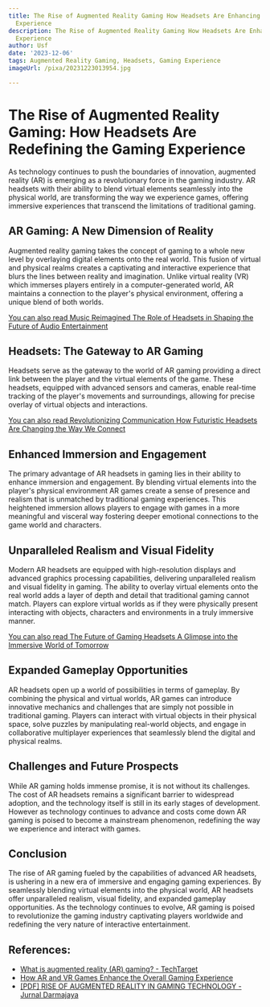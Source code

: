 ```yaml
---
title: The Rise of Augmented Reality Gaming How Headsets Are Enhancing the Gaming
  Experience
description: The Rise of Augmented Reality Gaming How Headsets Are Enhancing the Gaming
  Experience
author: Usf
date: '2023-12-06'
tags: Augmented Reality Gaming, Headsets, Gaming Experience
imageUrl: /pixa/20231223013954.jpg

---
```

# The Rise of Augmented Reality Gaming: How Headsets Are Redefining the Gaming Experience

As technology continues  to push the boundaries of innovation, augmented reality (AR) is emerging as a revolutionary force in the gaming industry. AR  headsets with their ability to blend virtual elements seamlessly into the physical world, are transforming the way we experience games, offering immersive experiences that transcend the limitations of traditional gaming.

## AR  Gaming: A New Dimension of Reality

Augmented reality gaming takes the concept of gaming to a whole new level  by overlaying digital elements onto the real world. This fusion of  virtual and  physical realms creates a  captivating and interactive  experience that blurs the lines between reality and imagination.  Unlike virtual reality (VR) which immerses players entirely in a computer-generated world, AR maintains a connection to the player's  physical environment, offering a unique  blend of both worlds.

[You can also read Music Reimagined The Role of  Headsets in Shaping the Future  of Audio Entertainment](Music%20Reimagined%20The%20Role%20of%20Headsets%20in%20Shaping%20the%20Future%20of%20Audio%20Entertainment)


## Headsets: The  Gateway to AR Gaming

Headsets serve as the gateway  to the world  of  AR gaming providing  a direct link  between the player and the virtual elements of the game. These headsets, equipped with advanced sensors and cameras, enable real-time tracking of the player's  movements and surroundings, allowing for precise overlay of virtual objects and  interactions.

[You can also read Revolutionizing Communication How Futuristic Headsets Are Changing the Way  We Connect](Revolutionizing%20Communication%20How%20Futuristic%20Headsets%20Are%20Changing%20the%20Way%20We%20Connect)


## Enhanced  Immersion and Engagement

The primary advantage of AR headsets in gaming lies in their ability to enhance  immersion and engagement.  By  blending virtual elements into the player's physical environment AR games create a sense of presence and realism that is unmatched by traditional gaming experiences.  This heightened immersion allows players to engage with games in a more meaningful and visceral way fostering deeper emotional connections to the game  world and characters.

## Unparalleled Realism and Visual Fidelity

Modern AR headsets are equipped  with high-resolution displays and advanced graphics processing capabilities, delivering  unparalleled realism and visual  fidelity in  gaming. The ability to overlay virtual elements onto the real world adds a layer of depth and detail  that traditional gaming cannot  match. Players can  explore virtual worlds as if they  were physically present interacting with objects, characters and environments in a truly  immersive manner.

[You can also read The Future of Gaming Headsets A Glimpse into the Immersive World of Tomorrow](The%20Future%20of%20Gaming%20Headsets%20A%20Glimpse%20into%20the%20Immersive%20World%20of%20Tomorrow)


## Expanded Gameplay Opportunities

AR headsets open up  a world of possibilities in terms of gameplay. By combining the physical  and virtual  worlds, AR games can introduce innovative mechanics and challenges that are simply  not possible  in traditional gaming. Players can interact with virtual objects in their physical space, solve puzzles by manipulating real-world objects, and engage in collaborative multiplayer experiences that seamlessly blend  the digital and physical realms.

## Challenges and Future Prospects

While AR gaming holds immense promise, it is not without its challenges. The cost of  AR headsets remains  a significant barrier  to  widespread adoption, and the technology itself is still in its early stages of development. However as technology continues to advance and costs come down AR gaming  is poised to become a mainstream phenomenon, redefining the way  we experience and interact with games.

## Conclusion

The rise of AR gaming fueled by the capabilities of advanced AR headsets, is ushering in a new  era  of immersive and engaging gaming experiences. By seamlessly blending  virtual elements  into the physical world, AR headsets offer unparalleled realism, visual fidelity, and  expanded gameplay opportunities. As the  technology continues to evolve, AR gaming is poised to revolutionize the  gaming industry  captivating players worldwide  and redefining the very nature of interactive entertainment.

## References:
- [What is augmented reality (AR) gaming? - TechTarget](https://www.techtarget.com/whatis/definition/augmented-reality-gaming-AR-gaming)
- [How AR and VR Games Enhance the Overall Gaming Experience](https://www.webmobril.com/ar-and-vr-games-enhance-gaming-experience/)
- [[PDF] RISE OF AUGMENTED REALITY IN GAMING TECHNOLOGY - Jurnal Darmajaya](https://jurnal.darmajaya.ac.id/index.php/icitb/article/download/1367/897)
